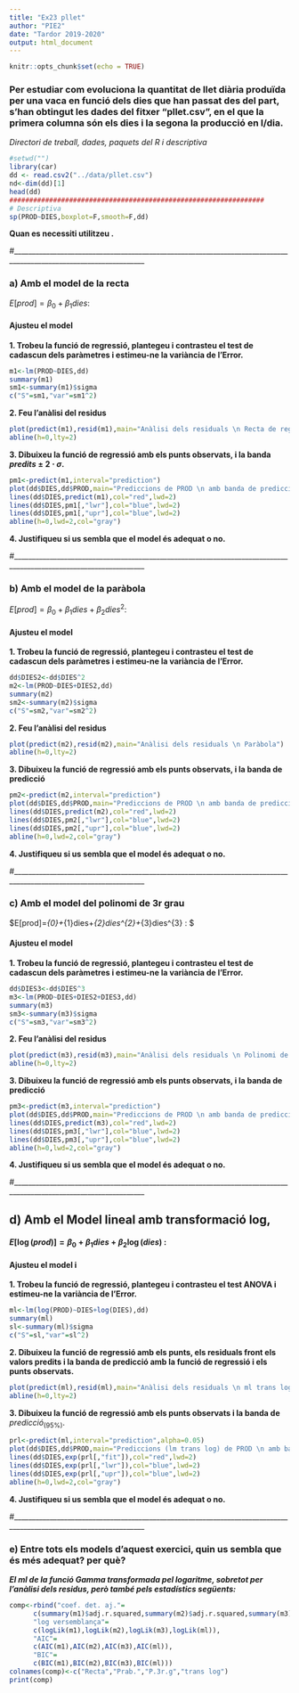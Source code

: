```yaml
---
title: "Ex23 pllet"
author: "PIE2"
date: "Tardor 2019-2020"
output: html_document
---
```


```r
knitr::opts_chunk$set(echo = TRUE)
```

### Per estudiar com evoluciona la quantitat de llet diària produïda per una vaca en funció dels dies que han passat des del part, s'han obtingut les dades del fitxer “pllet.csv”, en el que la primera columna són els dies i la segona la producció en l/dia. 

*Directori de treball, dades, paquets del R i descriptiva*

```r
#setwd("")
library(car)
dd <- read.csv2("../data/pllet.csv")
nd<-dim(dd)[1]
head(dd)
################################################################
# Descriptiva
sp(PROD~DIES,boxplot=F,smooth=F,dd)
```

**Quan es necessiti utilitzeu \alpha=0.05.**

#___________________________________________________________________________________________________________________

### a) Amb el model de la recta 
$E\left[prod\right]=\beta_{0}+\beta_{1}dies :$ 

#### Ajusteu el model 

**1. Trobeu la funció de regressió, plantegeu i contrasteu el test de cadascun dels paràmetres i estimeu-ne la variància de l'Error.**

```r
m1<-lm(PROD~DIES,dd)
summary(m1)
sm1<-summary(m1)$sigma
c("S"=sm1,"var"=sm1^2)

```

**2. Feu l'anàlisi del residus**

```r
plot(predict(m1),resid(m1),main="Anàlisi dels residuals \n Recta de regressió")
abline(h=0,lty=2)
```

**3. Dibuixeu la funció de regressió amb els punts observats, i la banda $predits\pm2\cdot\sigma$.**

```r
pm1<-predict(m1,interval="prediction")
plot(dd$DIES,dd$PROD,main="Prediccions de PROD \n amb banda de predicció",xlab="dies",ylab="prod",pch="+",ylim=c(0,max(pm1)))
lines(dd$DIES,predict(m1),col="red",lwd=2)
lines(dd$DIES,pm1[,"lwr"],col="blue",lwd=2)
lines(dd$DIES,pm1[,"upr"],col="blue",lwd=2)
abline(h=0,lwd=2,col="gray")
```

**4. Justifiqueu si us sembla que el model és adequat o no. **

#___________________________________________________________________________________________________________________

### b) Amb el model de la paràbola 
$E[prod]=\beta_{0}+\beta_{1}dies+\beta_{2}dies^{2} :$

#### Ajusteu el model 

**1. Trobeu la funció de regressió, plantegeu i contrasteu el test de cadascun dels paràmetres i estimeu-ne la variància de l'Error.**

```r
dd$DIES2<-dd$DIES^2
m2<-lm(PROD~DIES+DIES2,dd)
summary(m2)
sm2<-summary(m2)$sigma
c("S"=sm2,"var"=sm2^2)

```

**2. Feu l'anàlisi del residus**

```r
plot(predict(m2),resid(m2),main="Anàlisi dels residuals \n Paràbola")
abline(h=0,lty=2)
```

**3. Dibuixeu la funció de regressió amb els punts observats, i la banda de predicció**

```r
pm2<-predict(m2,interval="prediction")
plot(dd$DIES,dd$PROD,main="Prediccions de PROD \n amb banda de predicció",xlab="dies",ylab="prod",pch="+",ylim=c(0,max(pm2)))
lines(dd$DIES,predict(m2),col="red",lwd=2)
lines(dd$DIES,pm2[,"lwr"],col="blue",lwd=2)
lines(dd$DIES,pm2[,"upr"],col="blue",lwd=2)
abline(h=0,lwd=2,col="gray")
```

**4. Justifiqueu si us sembla que el model és adequat o no. **

#___________________________________________________________________________________________________________________

### c) Amb el model del polinomi de 3r grau 
$E[prod]=\beta_{0}+\beta_{1}dies+\beta_{2}dies^{2}+\beta_{3}dies^{3} : $

#### Ajusteu el model 

**1. Trobeu la funció de regressió, plantegeu i contrasteu el test de cadascun dels paràmetres i estimeu-ne la variància de l'Error.**

```r
dd$DIES3<-dd$DIES^3
m3<-lm(PROD~DIES+DIES2+DIES3,dd)
summary(m3)
sm3<-summary(m3)$sigma
c("S"=sm3,"var"=sm3^2)

```

**2. Feu l'anàlisi del residus**

```r
plot(predict(m3),resid(m3),main="Anàlisi dels residuals \n Polinomi de 3r grau")
abline(h=0,lty=2)
```

**3. Dibuixeu la funció de regressió amb els punts observats, i la banda de predicció**

```r
pm3<-predict(m3,interval="prediction")
plot(dd$DIES,dd$PROD,main="Prediccions de PROD \n amb banda de predicció",xlab="dies",ylab="prod",pch="+",ylim=c(0,max(pm3)))
lines(dd$DIES,predict(m3),col="red",lwd=2)
lines(dd$DIES,pm3[,"lwr"],col="blue",lwd=2)
lines(dd$DIES,pm3[,"upr"],col="blue",lwd=2)
abline(h=0,lwd=2,col="gray")
```

**4. Justifiqueu si us sembla que el model és adequat o no. **

#___________________________________________________________________________________________________________________


## d) Amb el Model lineal amb transformació log,

#### $E\left[\log\left(prod\right)\right]=\beta_{0}+\beta_{1}dies+\beta_{2}\log\left(dies\right)$ : 

#### Ajusteu el model i

**1. Trobeu la funció de regressió, plantegeu i contrasteu el test ANOVA i estimeu-ne la variància de l'Error.**

```r
ml<-lm(log(PROD)~DIES+log(DIES),dd)
summary(ml)
sl<-summary(ml)$sigma
c("S"=sl,"var"=sl^2)
```

**2. Dibuixeu la funció de regressió amb els punts, els residuals front els valors predits i la banda de predicció amb la funció de regressió i els punts observats.  **

```r
plot(predict(ml),resid(ml),main="Anàlisi dels residuals \n ml trans log")
abline(h=0,lty=2)
```

**3. Dibuixeu la funció de regressió amb els punts observats i la banda de** $predicció_{\left(95\%\right)}$. 

```r
prl<-predict(ml,interval="prediction",alpha=0.05)
plot(dd$DIES,dd$PROD,main="Prediccions (lm trans log) de PROD \n amb banda de predicció 95%",xlab="dies",ylab="prod",pch="+",ylim=c(0,exp(max(prl))))
lines(dd$DIES,exp(prl[,"fit"]),col="red",lwd=2)
lines(dd$DIES,exp(prl[,"lwr"]),col="blue",lwd=2)
lines(dd$DIES,exp(prl[,"upr"]),col="blue",lwd=2)
abline(h=0,lwd=2,col="gray")

```

**4. Justifiqueu si us sembla que el model és adequat o no. **

#___________________________________________________________________________________________________________________

### e) Entre tots els models d'aquest exercici, quin us sembla que és més adequat? per què?

***El ml de la funció Gamma transformada pel logaritme, sobretot per l'anàlisi dels residus, però també pels estadístics següents:***

```r
comp<-rbind("coef. det. aj."=
      c(summary(m1)$adj.r.squared,summary(m2)$adj.r.squared,summary(m3)$adj.r.squared,summary(ml)$adj.r.squared),
      "log versemblança"=
      c(logLik(m1),logLik(m2),logLik(m3),logLik(ml)),
      "AIC"=
      c(AIC(m1),AIC(m2),AIC(m3),AIC(ml)),
      "BIC"=
      c(BIC(m1),BIC(m2),BIC(m3),BIC(ml)))
colnames(comp)<-c("Recta","Prab.","P.3r.g","trans log")
print(comp)

```


